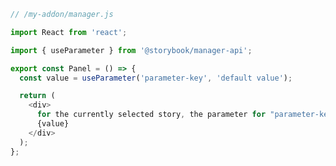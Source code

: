 ```js
// /my-addon/manager.js

import React from 'react';

import { useParameter } from '@storybook/manager-api';

export const Panel = () => {
  const value = useParameter('parameter-key', 'default value');

  return (
    <div>
      for the currently selected story, the parameter for "parameter-key" is:
      {value}
    </div>
  );
};
```
